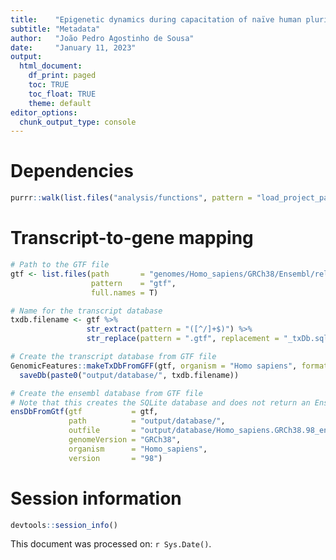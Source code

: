 ```yaml
---
title:    "Epigenetic dynamics during capacitation of naïve human pluripotent stem cells"
subtitle: "Metadata"
author:   "João Pedro Agostinho de Sousa"
date:     "January 11, 2023"
output:
  html_document:
    df_print: paged
    toc: TRUE
    toc_float: TRUE
    theme: default
editor_options:
  chunk_output_type: console
---
```


# Dependencies
```r

purrr::walk(list.files("analysis/functions", pattern = "load_project_packages", full.names = T), source)

```

# Transcript-to-gene mapping
```r

# Path to the GTF file 
gtf <- list.files(path       = "genomes/Homo_sapiens/GRCh38/Ensembl/release-98",
                  pattern    = "gtf",
                  full.names = T)

# Name for the transcript database 
txdb.filename <- gtf %>%
                 str_extract(pattern = "([^/]+$)") %>%
                 str_replace(pattern = ".gtf", replacement = "_txDb.sqlite")

# Create the transcript database from GTF file
GenomicFeatures::makeTxDbFromGFF(gtf, organism = "Homo sapiens", format = "gtf") %>%
  saveDb(paste0("output/database/", txdb.filename))

# Create the ensembl database from GTF file
# Note that this creates the SQLite database and does not return an EnsDb.
ensDbFromGtf(gtf           = gtf,
             path          = "output/database/",
             outfile       = "output/database/Homo_sapiens.GRCh38.98_ensDb.sqlite",
             genomeVersion = "GRCh38",
             organism      = "Homo_sapiens",
             version       = "98")

```

# Session information
```r

devtools::session_info()

```

This document was processed on: `r Sys.Date()`.